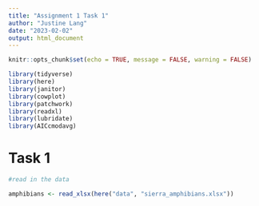 ```yaml
---
title: "Assignment 1 Task 1"
author: "Justine Lang"
date: "2023-02-02"
output: html_document
---
```


```r
knitr::opts_chunk$set(echo = TRUE, message = FALSE, warning = FALSE)

library(tidyverse)
library(here)
library(janitor)
library(cowplot)
library(patchwork)
library(readxl)
library(lubridate)
library(AICcmodavg)
```

# Task 1

```r
#read in the data

amphibians <- read_xlsx(here("data", "sierra_amphibians.xlsx"))
```














